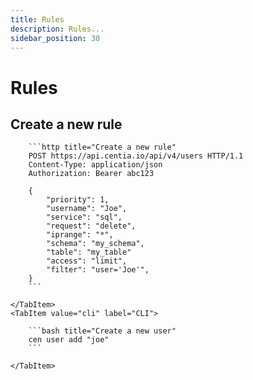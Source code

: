 ```yaml
---
title: Rules
description: Rules...
sidebar_position: 30
---
```



# Rules

## Create a new rule

<Tabs>
    <TabItem value="http" label="HTTP" default>

        ```http title="Create a new rule"
        POST https://api.centia.io/api/v4/users HTTP/1.1
        Content-Type: application/json
        Authorization: Bearer abc123

        {
            "priority": 1,
            "username": "Joe",
            "service": "sql",
            "request": "delete",
            "iprange": "*",
            "schema": "my_schema",
            "table": "my_table"
            "access": "limit",
            "filter": "user='Joe'",
        }
        ```

    </TabItem>
    <TabItem value="cli" label="CLI">

        ```bash title="Create a new user"
        cen user add "joe"
        ```

    </TabItem>
</Tabs>
